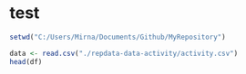 test
====

```r
setwd("C:/Users/Mirna/Documents/Github/MyRepository")

data <- read.csv("./repdata-data-activity/activity.csv")
head(df) 
```
